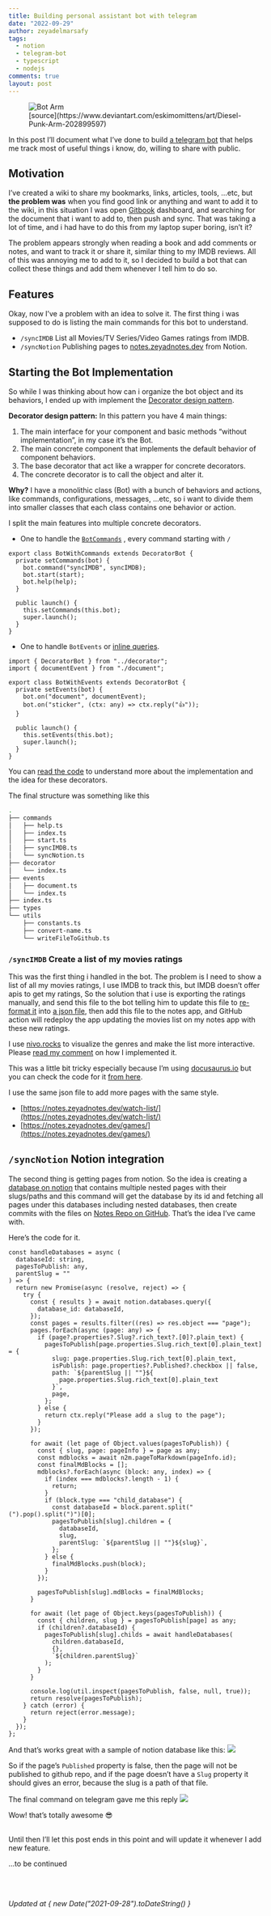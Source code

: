 ```yaml
---
title: Building personal assistant bot with telegram
date: "2022-09-29"
author: zeyadelmarsafy
tags:
  - notion
  - telegram-bot
  - typescript
  - nodejs
comments: true
layout: post
---
```


<figure>
  <img
    src="https://images-wixmp-ed30a86b8c4ca887773594c2.wixmp.com/f/06f15b9b-f930-4389-98d6-9a1350406344/d3csubx-ef400f4d-f1d5-4ad0-ad79-397f2a0d9d7a.jpg?token=eyJ0eXAiOiJKV1QiLCJhbGciOiJIUzI1NiJ9.eyJzdWIiOiJ1cm46YXBwOjdlMGQxODg5ODIyNjQzNzNhNWYwZDQxNWVhMGQyNmUwIiwiaXNzIjoidXJuOmFwcDo3ZTBkMTg4OTgyMjY0MzczYTVmMGQ0MTVlYTBkMjZlMCIsIm9iaiI6W1t7InBhdGgiOiJcL2ZcLzA2ZjE1YjliLWY5MzAtNDM4OS05OGQ2LTlhMTM1MDQwNjM0NFwvZDNjc3VieC1lZjQwMGY0ZC1mMWQ1LTRhZDAtYWQ3OS0zOTdmMmEwZDlkN2EuanBnIn1dXSwiYXVkIjpbInVybjpzZXJ2aWNlOmZpbGUuZG93bmxvYWQiXX0.dhXt5qZ_EDROz5mHocVMiecOxis-ZeIYPzghstUSml0"
    alt="Bot Arm"
  />
  <figcaption>
    [source](https://www.deviantart.com/eskimomittens/art/Diesel-Punk-Arm-202899597)
  </figcaption>
</figure>

In this post I’ll document what I’ve done to build [a telegram bot](https://core.telegram.org/bots/api) that helps me track most of useful things i know, do, willing to share with public.

## Motivation

I’ve created a wiki to share my bookmarks, links, articles, tools, …etc, but **the problem was** when you find good link or anything and want to add it to the wiki, in this situation I was open [Gitbook](https://www.gitbook.com/) dashboard, and searching for the document that i want to add to, then push and sync. That was taking a lot of time, and i had have to do this from my laptop super boring, isn’t it?

The problem appears strongly when reading a book and add comments or notes, and want to track it or share it, similar thing to my IMDB reviews. All of this was annoying me to add to it, so I decided to build a bot that can collect these things and add them whenever I tell him to do so.

## Features

Okay, now I’ve a problem with an idea to solve it. The first thing i was supposed to do is listing the main commands for this bot to understand.

- `/syncIMDB` List all Movies/TV Series/Video Games ratings from IMDB.
- `/syncNotion` Publishing pages to [notes.zeyadnotes.dev](http://notes.zeyadnotes.dev) from Notion.

## Starting the Bot Implementation

So while I was thinking about how can i organize the bot object and its behaviors, I ended up with implement the [Decorator design pattern](https://refactoring.guru/design-patterns/decorator).

**Decorator design pattern:** In this pattern you have 4 main things:

1. The main interface for your component and basic methods “without implementation”, in my case it’s the Bot.
2. The main concrete component that implements the default behavior of component behaviors.
3. The base decorator that act like a wrapper for concrete decorators.
4. The concrete decorator is to call the object and alter it.

**Why?** I have a monolithic class (Bot) with a bunch of behaviors and actions, like commands, configurations, messages, …etc, so i want to divide them into smaller classes that each class contains one behavior or action.

I split the main features into multiple concrete decorators.

- One to handle the [`BotCommands`](https://core.telegram.org/api/bots/commands) , every command starting with `/`

```tsx
export class BotWithCommands extends DecoratorBot {
  private setCommands(bot) {
    bot.command("syncIMDB", syncIMDB);
    bot.start(start);
    bot.help(help);
  }

  public launch() {
    this.setCommands(this.bot);
    super.launch();
  }
}
```

- One to handle `BotEvents` or [inline queries](https://core.telegram.org/api/bots/inline).

```tsx
import { DecoratorBot } from "../decorator";
import { documentEvent } from "./document";

export class BotWithEvents extends DecoratorBot {
  private setEvents(bot) {
    bot.on("document", documentEvent);
    bot.on("sticker", (ctx: any) => ctx.reply("👍"));
  }

  public launch() {
    this.setEvents(this.bot);
    super.launch();
  }
}
```

You can [read the code](https://github.com/zeyadetman/ben-personal-assistant) to understand more about the implementation and the idea for these decorators.

The final structure was something like this

```bash
.
├── commands
│   ├── help.ts
│   ├── index.ts
│   ├── start.ts
│   ├── syncIMDB.ts
│   └── syncNotion.ts
├── decorator
│   └── index.ts
├── events
│   ├── document.ts
│   └── index.ts
├── index.ts
├── types
└── utils
    ├── constants.ts
    ├── convert-name.ts
    └── writeFileToGithub.ts
```

### `/syncIMDB` Create a list of my movies ratings

This was the first thing i handled in the bot. The problem is I need to show a list of all my movies ratings, I use IMDB to track this, but IMDB doesn’t offer apis to get my ratings, So the solution that i use is exporting the ratings manually, and send this file to the bot telling him to update this file to [re-format it](https://github.com/zeyadetman/ben-personal-assistant/blob/7528d28b6b860c819eadf321d616c3986dd0e4c4/src/commands/syncIMDB.ts#L14) into [a json file](https://github.com/zeyadetman/Notes/blob/main/src/data/imdb.json), then add this file to the notes app, and GitHub action will redeploy the app updating the movies list on my notes app with these new ratings.

I use [nivo.rocks](https://nivo.rocks/) to visualize the genres and make the list more interactive. Please [read my comment](https://github.com/plouc/nivo/issues/920#issuecomment-1256857723) on how I implemented it.

This was a little bit tricky especially because I’m using [docusaurus.io](https://docusaurus.io/) but you can check the code for it [from here](https://github.com/zeyadetman/Notes/edit/main/docs/watch-list/movies.mdx).

I use the same json file to add more pages with the same style.

- [https://notes.zeyadnotes.dev/watch-list/](https://notes.zeyadnotes.dev/watch-list/)
- [https://notes.zeyadnotes.dev/games/](https://notes.zeyadnotes.dev/games/)

## `/syncNotion` Notion integration

The second thing is getting pages from notion. So the idea is creating a [database on notion](https://www.notion.so/help/intro-to-databases) that contains multiple nested pages with their slugs/paths and this command will get the database by its id and fetching all pages under this databases including nested databases, then create commits with the files on [Notes Repo on GitHub](https://github.com/zeyadetman/Notes/). That’s the idea I’ve came with.

Here’s the code for it.

```tsx
const handleDatabases = async (
  databaseId: string,
  pagesToPublish: any,
  parentSlug = ""
) => {
  return new Promise(async (resolve, reject) => {
    try {
      const { results } = await notion.databases.query({
        database_id: databaseId,
      });
      const pages = results.filter((res) => res.object === "page");
      pages.forEach(async (page: any) => {
        if (page?.properties?.Slug?.rich_text?.[0]?.plain_text) {
          pagesToPublish[page.properties.Slug.rich_text[0].plain_text] = {
            slug: page.properties.Slug.rich_text[0].plain_text,
            isPublish: page.properties?.Published?.checkbox || false,
            path: `${parentSlug || ""}${
              page.properties.Slug.rich_text[0].plain_text
            }`,
            page,
          };
        } else {
          return ctx.reply("Please add a slug to the page");
        }
      });

      for await (let page of Object.values(pagesToPublish)) {
        const { slug, page: pageInfo } = page as any;
        const mdblocks = await n2m.pageToMarkdown(pageInfo.id);
        const finalMdBlocks = [];
        mdblocks?.forEach(async (block: any, index) => {
          if (index === mdblocks?.length - 1) {
            return;
          }
          if (block.type === "child_database") {
            const databaseId = block.parent.split("(").pop().split(")")[0];
            pagesToPublish[slug].children = {
              databaseId,
              slug,
              parentSlug: `${parentSlug || ""}${slug}`,
            };
          } else {
            finalMdBlocks.push(block);
          }
        });

        pagesToPublish[slug].mdBlocks = finalMdBlocks;
      }

      for await (let page of Object.keys(pagesToPublish)) {
        const { children, slug } = pagesToPublish[page] as any;
        if (children?.databaseId) {
          pagesToPublish[slug].childs = await handleDatabases(
            children.databaseId,
            {},
            `${children.parentSlug}`
          );
        }
      }

      console.log(util.inspect(pagesToPublish, false, null, true));
      return resolve(pagesToPublish);
    } catch (error) {
      return reject(error.message);
    }
  });
};
```

And that’s works great with a sample of notion database like this:
![](/assets/telegram-bot-img1.PNG)

So if the page’s `Published` property is false, then the page will not be published to github repo, and if the page doesn’t have a `Slug` property it should gives an error, because the slug is a path of that file.

The final command on telegram gave me this reply
![](/assets/telegram-bot-img2.PNG)

Wow! that’s totally awesome 😎

<br />
Until then I’ll let this post ends in this point and will update it whenever I add
new feature.

…to be continued

<br />
<br />

_Updated at { new Date("2021-09-28").toDateString() }_

